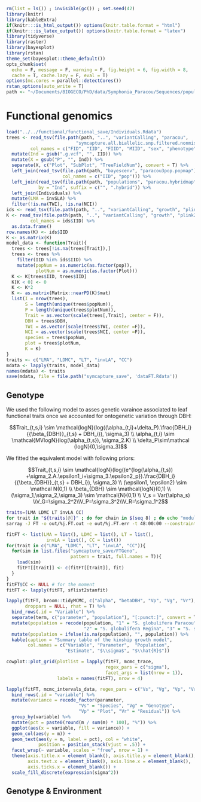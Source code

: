 ```r
rm(list = ls()) ; invisible(gc()) ; set.seed(42)
library(knitr)
library(kableExtra)
if(knitr:::is_html_output()) options(knitr.table.format = "html") 
if(knitr:::is_latex_output()) options(knitr.table.format = "latex") 
library(tidyverse)
library(raster)
library(bayesplot)
library(rstan)
theme_set(bayesplot::theme_default())
opts_chunk$set(
  echo = F, message = F, warning = F, fig.height = 6, fig.width = 8,
  cache = T, cache.lazy = F, eval = T)
options(mc.cores = parallel::detectCores())
rstan_options(auto_write = T)
path <- "~/Documents/BIOGECO/PhD/data/Symphonia_Paracou/Sequences/populationGenomics/"
```

# Functional genomics

```r
load("../../functional/functional_save/Individuals.Rdata")
trees <- read_tsv(file.path(path, "..", "variantCalling", "paracou",
                          "symcapture.all.biallelic.snp.filtered.nonmissing.paracou.fam"),
         col_names = c("FID", "IID", "FIID", "MIID", "sex", "phenotype")) %>% 
  mutate(Ind = gsub(".g.vcf", "", IID)) %>% 
  mutate(X = gsub("P", "", Ind)) %>% 
  separate(X, c("Plot", "SubPlot", "TreeFieldNum"), convert = T) %>% 
  left_join(read_tsv(file.path(path, "bayescenv", "paracou3pop.popmap"),
                     col_names = c("IID", "pop"))) %>% 
  left_join(read_tsv(file.path(path, "populations", "paracou.hybridmap")),
            by = "Ind", suffix = c("", ".hybrid")) %>% 
  left_join(Individuals) %>% 
  mutate(LMA = invSLA) %>% 
  filter(!is.na(TWI), !is.na(NCI))
ids <- read_tsv(file.path(path, "..", "variantCalling", "growth", "plink2.king.id"))
K <- read_tsv(file.path(path, "..", "variantCalling", "growth", "plink2.king"),
         col_names = ids$IID) %>% 
  as.data.frame()
row.names(K) <- ids$IID
K <- as.matrix(K)
model_data <- function(Trait){
  trees <- trees[!is.na(trees[Trait]),]
  trees <- trees %>% 
    filter(IID %in% ids$IID) %>% 
    mutate(popNum = as.numeric(as.factor(pop)),
           plotNum = as.numeric(as.factor(Plot)))
  K <- K[trees$IID, trees$IID]
  K[K < 0] <- 0
  K <- K*2
  K <- as.matrix(Matrix::nearPD(K)$mat)
  list(I = nrow(trees),
       S = length(unique(trees$popNum)),
       P = length(unique(trees$plotNum)),
       Trait = as.vector(scale(trees[,Trait], center = F)),
       DBH = trees$DBH,
       TWI = as.vector(scale(trees$TWI, center =F)),
       NCI = as.vector(scale(trees$NCI, center =F)),
       species = trees$popNum,
       plot = trees$plotNum,
       K = K)
}
traits <- c("LMA", "LDMC", "LT", "invLA", "CC")
mdata <- lapply(traits, model_data)
names(mdata) <- traits
save(mdata, file = file.path("symcapture_save", 'dataFT.Rdata'))
```


## Genotype

We used the following model to asses genetic varaince associated to leaf functional traits once we accounted for ontogenetic variation through DBH:

$$Trait_{t,s,i} \sim \mathcal{logN}(log((\alpha_{t,i}+\delta_P).\frac{DBH_i}{{\beta_{DBH}}_{t,s} + DBH_i}), \sigma_3) \\ \alpha_{t,i} \sim \mathcal{MVlogN}(log(\alpha_{t,s}), \sigma_2.K) \\ \delta_P\sim\mathcal {logN}(0,\sigma_3)$$

We fitted the equivalent model with following priors:

$$Trait_{t,s,i} \sim \mathcal{logN}(log((e^{log(\alpha_{t,s}) +\sigma_2.A.\epsilon1_i+\sigma_3.\epsilon2_p}).\frac{DBH_i}{{\beta_{DBH}}_{t,s} + DBH_i}), \sigma_3) \\ (\epsilon1, \epsilon2) \sim \mathcal N(0,1) \\ \beta_{DBH} \sim \mathcal{logN}(0,1) \\ (\sigma_1,\sigma_2,\sigma_3) \sim \mathcal{N}(0,1) \\ V_s = Var(\alpha_s) \\V_G=\sigma_2^2\\V_P=\sigma_3^2\\V_R=\sigma_1^2$$

```bash
traits=(LMA LDMC LT invLA CC)
for trait in "${traits[@]}" ; do for chain in $(seq 8) ; do echo "module purge ; module load compiler/gcc-7.2.0 ; module load system/R-3.5.3 ; R_LIBS_USER=\" \" Rscript FTGeno.R $chain $trait" ; done ; done > FTGeno.sh
sarray -J FT -o out/%j.FT.out -e out/%j.FT.err -t 48:00:00 --constraint=broadwell --cpus-per-task=1 --mail-type=BEGIN,END,FAIL FTGeno.sh
```

```r
fitFT <- list(LMA = list(), LDMC = list(), LT = list(),
               invLA = list(), CC = list())
for(trait in c("LMA", "LDMC", "LT", "invLA", "CC")){
  for(sim in list.files("symcapture_save/FTGeno", 
                        pattern = trait, full.names = T)){
    load(sim)
    fitFT[[trait]] <- c(fitFT[[trait]], fit)
  }
}
fitFT$CC <- NULL # for the moment
fitFT <- lapply(fitFT, sflist2stanfit)

lapply(fitFT, broom::tidyMCMC, c("alpha", "betaDBH", "Vp", "Vg", "Vr"), 
       droppars = NULL, rhat = T) %>% 
  bind_rows(.id = "Variable") %>% 
  separate(term, c("parameter", "population"), "[:punct:]", convert = T) %>% 
  mutate(population = recode(population, "1" = "S. globulifera Paracou",
                             "2" = "S. globulifera Regina", "3" = "S. sp1")) %>% 
  mutate(population = ifelse(is.na(population), "", population)) %>% 
  kable(caption = "Summary table of the kinship growth model",
        col.names = c("Variable", "Parameter",  "Population", 
                      "Estimate", "$\\sigma$", "$\\hat{R}$"))
```

```r
cowplot::plot_grid(plotlist = lapply(fitFT, mcmc_trace, 
                                     regex_pars = c("sigma"), 
                                     facet_args = list(nrow = 1)),
                   labels = names(fitFT), nrow = 4)
```

```r
lapply(fitFT, mcmc_intervals_data, regex_pars = c("Vs", "Vg", "Vp", "Vr")) %>% 
  bind_rows(.id = "variable") %>% 
  mutate(variance = recode_factor(parameter, 
                           "Vs" = "Species", "Vg" = "Genotype", 
                           "Vp" = "Plot", "Vr" = "Residual")) %>% 
  group_by(variable) %>%
  mutate(pct = paste0(round(m / sum(m) * 100), "%")) %>%
  ggplot(aes(x = variable, fill = variance)) +
  geom_col(aes(y = m)) +
  geom_text(aes(y = m, label = pct), col = "white", 
            position = position_stack(vjust = .5)) +
  facet_wrap(~ variable, scales = "free", nrow = 1) +
  theme(axis.title.x = element_blank(), axis.title.y = element_blank(),
        axis.text.x = element_blank(), axis.line.x = element_blank(), 
        axis.ticks.x = element_blank()) +
  scale_fill_discrete(expression(sigma^2))
```

## Genotype & Environment

